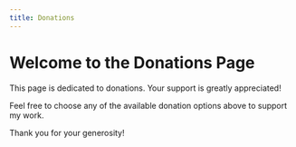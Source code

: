 ---
title: Donations
---


# Welcome to the Donations Page

This page is dedicated to donations. Your support is greatly appreciated!

<DonationLinks />

Feel free to choose any of the available donation options above to support my work.

Thank you for your generosity!

